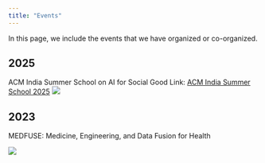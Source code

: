 ```yaml
---
title: "Events"
---
```


In this page, we include the events that we have organized or co-organized.

## 2025
ACM India Summer School on AI for Social Good
Link: [ACM India Summer School 2025](https://sustainability-lab.github.io/acm-summer-2025/)
![](../images/events/acm-summer-2025.png)

## 2023

MEDFUSE: Medicine, Engineering, and Data Fusion for Health

![](../images/events/MEDFUSE_NEW.png)
